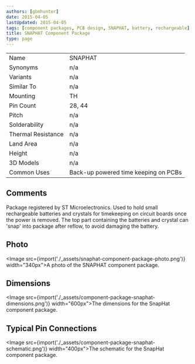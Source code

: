 ```yaml
---
authors: [gbmhunter]
date: 2015-04-05
lastUpdated: 2015-04-05
tags: [component packages, PCB design, SNAPHAT, battery, rechargeable]
title: SNAPHAT Component Package
type: page
---
```


<table>
<tbody>
<tr>
<td>Name</td>
<td>SNAPHAT</td>
</tr>
<tr >
<td >Synonyms</td>
<td >n/a</td>
</tr>
<tr >
<td >Variants</td>
<td >n/a</td>
</tr>
<tr >
<td >Similar To</td>
<td >n/a</td>
</tr>
<tr >
<td >Mounting</td>
<td >TH</td>
</tr>
<tr >
<td >Pin Count</td>
<td >28, 44</td>
</tr>
<tr >

<td >Pitch</td>

<td >n/a</td>
</tr>
<tr >

<td >Solderability</td>

<td >n/a</td>
</tr>
<tr >

<td >Thermal Resistance</td>

<td >n/a</td>
</tr>
<tr >

<td >Land Area</td>

<td >n/a</td>
</tr>
<tr >

<td >Height</td>

<td >n/a</td>
</tr>
<tr >

<td >3D Models</td>

<td >n/a</td>
</tr>
<tr >
<td >Common Uses</td>
<td >Back-up powered time keeping on PCBs</td>
</tr>
</tbody>
</table>

## Comments

Package registered by ST Microelectronics. Used to hold small rechargeable batteries and crystals for timekeeping on circuit boards once the power is removed. The top part containing the batteries and crystal can 'snap' into package after reflow, to avoid damaging the battery.

## Photo

<Image src={import('./_assets/snaphat-component-package-photo.png')} width="340px">A photo of the SNAPHAT component package.</Image>

## Dimensions

<Image src={import('./_assets/component-package-snaphat-dimensions.png')} width="600px">The dimensions for the SnapHat component package.</Image>

## Typical Pin Connections

<Image src={import('./_assets/component-package-snaphat-schematic.png')} width="400px">The schematic for the SnapHat component package.</Image>
